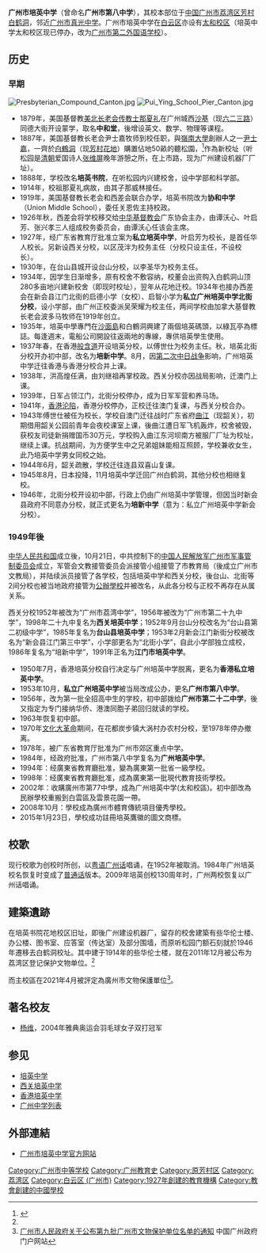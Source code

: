 {{Infobox_School
| name = 广州市培英中学<br/><small>Pui Ying Middle School</small>
| other_name = 
| image = Guangzhou Pui Ying Middle School (SOUTH DOOR for LIWAN BRANCH).jpg
| motto = 信、望、爱
| established = 1879年
| type = 
| religion = 
| affiliation = 
| grades = 初一至高三
| president = 
| principal = 潘勇
| dean = 
| college = 
| house = 
| sc = 
| cs = 
| faculty = 
| staff = 
| students = 
| athletics = 
| conference = 
| colors = {{color box|White}}{{color box|green}}
| mascot = [[鹰|鹰]]
| magazine = 
| free_label = 
| free_text = 
| free_label2 = 
| free_text2 = 
| free_label3 = 
| free_text3 = 
| address = 鹤洞校区:{{CHN}}[[廣東省|廣東省]][[广州市|广州市]][[荔湾区|荔湾区]][[培真路|培真路]]60号&{{CHN}}[[廣東省|廣東省]][[广州市|广州市]][[荔湾区|荔湾区]][[鹤洞路|鹤洞路]]124号之一


云城校区:{{CHN}}[[廣東省|廣東省]][[广州市|广州市]][[白云区|白云区]][[云城西路|云城西路]]1189号
| website = 
}}    

'''广州市培英中学'''（曾命名'''广州市第八中学'''），其校本部位于[[中华人民共和国|中国]][[广州市|广州市]][[荔湾区|荔湾区]][[芳村|芳村]][[白鹤洞|白鹤洞]]，邻近[[广州市真光中学|广州市真光中学]]。广州市培英中学在[[白云区_(广州市)|白云区]]亦设有[[广州市第二外国语学校|太和校区]]（培英中学太和校区现已停办，改为[[广州市第二外国语学校|广州市第二外国语学校]]）。

== 历史 ==
=== 早期 ===
[[File:Presbyterian_Compound_Canton.jpg|thumb]]
[[File:Pui_Ying_School_Pier_Canton.jpg|thumb]]
* 1879年，美国基督教[[美北长老会|美北长老会]][[传教士|传教士]][[那夏礼|那夏礼]]在广州城西[[六二三路|沙基]]（现[[六二三路|六二三路]]）同德大街开设蒙学，取名'''中和堂'''，後增设英文、数学、物理等课程。
* 1887年，美国基督教长老会尹士嘉牧师到校任职，與[[岭南大学_(广州)|嶺南大學]]創辦人之一[[尹士嘉|尹士嘉]]，一齊於[[白鹤洞|白鶴洞]]（现[[芳村|芳村]][[花地|花地]]）購置佔地50畝的聽松園，<ref name=":0">{{Cite web |url=http://gzwwxxw.gzkaogu.org:10242/bkydApp/app/his_introduction.html?key=528 |title=些华伦士楼 |access-date=2020-03-18 |archive-date=2020-10-01 |archive-url=https://web.archive.org/web/20201001074431/http://gzwwxxw.gzkaogu.org:10242/bkydApp/app/his_introduction.html?key=528 |dead-url=no }}</ref>作為新校址（听松园是[[清朝|清朝]]爱国诗人[[张维屏|张维屏]]晚年游憩之所，在上市路，现为广州建设机器厂厂址）。
* 1888年，学校改名'''培英书院'''，在听松园内兴建校舍，设中学部和科学部。
* 1914年，校祖那夏礼病故，由其子那威林接任。
* 1919年，美国基督教长老会和西差会联合办学，培英书院改为'''协和中学'''（Union Middle School），委任关恩佐主持校政。
* 1926年秋，西差会将学校移交给[[中华基督教会|中华基督教会]]广东协会主办，由谭沃心、叶启芳、张兴孝三人组成校务委员会，由谭沃心任该会主席。
* 1927年，经广东省教育厅批准立案为'''私立培英中学'''，叶启芳为校长，是首任华人校长。另新设西关分校，以区茂泮为校务主任（分校只设主任，不设校长）。
* 1930年，在台山县城开设台山分校，以李圣华为校务主任。
* 1934年，因学生日渐增多，原有校舍不敷容纳，校董会出资购入白鹤洞山顶280多亩地兴建新校舍（即现时校址），翌年从花地迁校。1934年也接办西差会在新会县江门北街的启德小学（女校）、启智小学为'''私立广州培英中学北街分校'''，设小学部，由广州正校委派吴荣耀为校主任，两间学校由加拿大基督教长老会波多马牧师在1919年创立。
* 1935年，培英中學專門在[[沙面島|沙面島]]和白鶴洞興建了兩個培英碼頭，以綠瓦亭為標誌。每逢週末，電船公司開設往返兩地的專線，專供培英學生使用。
* 1937年春，在香港[[般含道|般含道]]开设培英分校，以傅世仕为校务主任。秋，培英北街分校开办初中部，改名为'''培新中学'''。8月，因[[第二次中日战争|第二次中日战争]]影响，广州培英中学迁往香港与香港分校合并上课。
* 1938年，洪高煌任满，由刘继祖再掌校政。西关分校亦因战局影响，迁澳门上课。
* 1939年，日军占领江门，北街分校停办，成为日军军营和养马场。
* 1941年，[[香港沦陷|香港沦陷]]，香港分校停办，正校迁往澳门复课，与西关分校合办。
* 1943年傅世仕被任为校长，学校自澳门迁往战时广东省府[[曲江县|曲江]]（现韶关），初期借用韶关公园前青年会夜校课室上课，後曲江遭日军飞机轰炸，校舍被毁，获校友司徒新捐赠国币30万元，学校购入曲江东河坝南方被服厂厂址为校址，继续上课。抗战期间，为方便学生中之兄弟姐妹能相互照顾，学校兼收女生，此乃培英中学男女同校之始。
* 1944年6月，韶关疏散，学校迁往连县双喜山复课。
* 1945年8月，日本投降，11月培英中学迁回广州白鹤洞，其他分校也相继复校。
* 1946年，北街分校开设初中部，行政上仍由广州培英中学管理，但因当时新会县政府不同意办分校，就正式更名为'''培新中学'''（意为：私立广州培英中学新会分校）。

=== 1949年後 ===
[[中华人民共和国|中华人民共和国]]成立後，10月21日，中共控制下的[[中国人民解放军广州市军事管制委员会|中国人民解放军广州市军事管制委员会]]成立，军管会文教接管委员会派接管小组接管了市教育局（後成立广州市文教局），并陆续派员接管了各学校，包括培英中学和西关分校，後台山、北街等2间分校也被当地政府接管为[[中華人民共和國義務教育#辦學體制|公辦學校]]并被改名，从此各分校与正校不再存在从属关系。

西关分校1952年被改为“广州市荔湾中学”，1956年被改为“广州市第二十九中学”，1998年二十九中复名为'''西关培英中学'''；1952年9月台山分校改名为“台山县第二初级中学”，1985年复名为'''台山县培英中学'''；1953年2月新会江门新街分校被改名为“新会县江门第三中学”，小学部更名为“北街小学”，自此小学部独立成校，1986年复名为“培新中学”，1991年正名为'''江门市培英中学'''。 

* 1950年7月，香港培英分校自行决定与广州培英中学脱离，更名为'''香港私立培英中学'''。
* 1953年10月，'''私立广州培英中学'''被当局改成公办，更名'''广州市第八中学'''。
* 1956年，改为第一批全招高中生的学校，初中部拨给'''广州市第二十二中学'''，後又指定为专门接纳华侨、港澳同胞子弟回归就读的学校。
* 1963年恢复初中部。
* 1970年[[文化大革命|文化大革命]]期间，在花都炭步镇大涡村办农村分校，至1978年停办撤离。
* 1978年，被广东省教育厅批准为广州市郊区重点中学。
* 1984年，经政府批准，广州市第八中学复名为'''广州培英中学'''。
* 1994年：经廣東省教育廳批准，變為廣東第一批省一級學校。
* 1998年：经廣東省教育廳批准，成為廣東第一批現代教育技術學校。
* 2002年：收購廣州市第77中學，成為广州培英中学(太和校區)。初中部改為民辦學校重搬到白雲區及雲景花園一帶。
* 2008年10月：學校成為廣州市體育傳統項目優秀學校。
* 2015年1月23日，學校成功註冊培英鷹徽的圖文商標。

== 校歌 ==
{{wikisource|培英中學校歌}}
现行校歌为创校时所创，以[[粤语|粤语]][[广州话|广州话]]唱诵，在1952年被取消。1984年广州培英校名恢复时变成了[[普通话|普通话]]版本。2009年培英创校130周年时，广州两校恢复以广州话唱诵。

== 建築遺跡 ==
{{文物保护单位
| 级别 = 市县级
| 省名 = 广东省
| 市/县名 = 广州市
| 图片 = 
| 名称 = 培英中學早期建築群
| 编号 = 9-11
| 分类 = 近现代重要史迹及代表性建筑
| 所在 = 荔灣區培真路60號培英中學內
| 时代 = 1935年
| 登录 = 2021年4月
}}

在培英书院花地校区旧址，即後广州建设机器厂，留存的校舍建築有些华伦士楼、办公楼、图书室、应答室（传达室）及部分围墙，而原听松园门额石刻就於1946年遷移去白鹤洞校址。其中建于1914年的些华伦士楼，就在2011年12月被公布为荔湾区登记保护文物单位。<ref name=":0" />

而主校區在2021年4月被評定為廣州市文物保護單位<ref>[http://www.gz.gov.cn/zfjg/gzsrmzfbgt/qtwj/content/post_7201896.htmll 广州市人民政府关于公布第九批广州市文物保护单位名单的通知]{{Dead link}} 中国广州政府门户网站</ref>。

== 著名校友 ==
*[[杨维|杨维]]，2004年雅典奥运会羽毛球女子双打冠军

== 参见 ==
* [[培英中学|培英中学]]
* [[西关培英中学|西关培英中学]]
* [[香港培英中学|香港培英中学]]
* [[广州中学列表|广州中学列表]]

== 外部連結 ==
* [https://web.archive.org/web/20130729061530/http://www.puiying.net.cn/ 广州市培英中学官方网站]

[[Category:广州市中等学校|Category:广州市中等学校]]
[[Category:广州教育史|Category:广州教育史]]
[[Category:原芳村区|Category:原芳村区]]
[[Category:荔湾区|Category:荔湾区]]
[[Category:白云区_(广州市)|Category:白云区 (广州市)]]
[[Category:1927年創建的教育機構|Category:1927年創建的教育機構]]
[[Category:教會創建的中國學校|Category:教會創建的中國學校]]